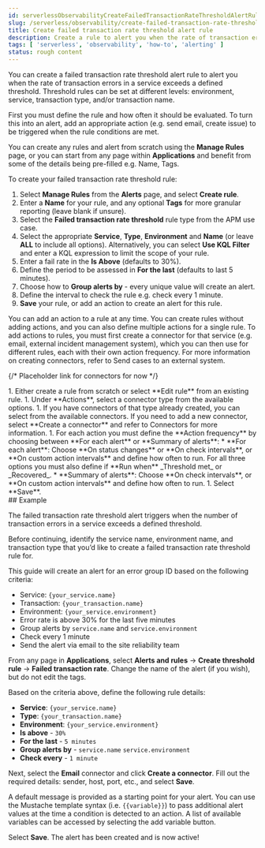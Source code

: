 ```yaml
---
id: serverlessObservabilityCreateFailedTransactionRateThresholdAlertRule
slug: /serverless/observability/create-failed-transaction-rate-threshold-alert-rule
title: Create failed transaction rate threshold alert rule
description: Create a rule to alert you when the rate of transaction errors in a service exceeds a defined threshold.
tags: [ 'serverless', 'observability', 'how-to', 'alerting' ]
status: rough content
---
```



<RoughContent />

You can create a failed transaction rate threshold alert rule to alert you when the rate of transaction errors in a service exceeds a defined threshold. Threshold rules can be set at different levels: environment, service, transaction type, and/or transaction name.   

First you must define the rule and how often it should be evaluated. To turn this into an alert, add an appropriate action (e.g. send email, create issue) to be triggered when the rule conditions are met.  

You can create any rules and alert from scratch using the **Manage Rules** page, or you can start from any page within **Applications** and benefit from some of the details being pre-filled e.g. Name, Tags.

<div id="create-failed-transaction-rate-threshold-rule"></div>

To create your failed transaction rate threshold rule:

1. Select **Manage Rules** from the **Alerts** page, and select **Create rule**.
1. Enter a **Name** for your rule, and any optional **Tags** for more granular reporting (leave blank if unsure).
1. Select the **Failed transaction rate threshold** rule type from the APM use case.
1. Select the appropriate **Service**, **Type**, **Environment** and **Name** (or leave **ALL** to include all options). Alternatively, you can select **Use KQL Filter** and enter a KQL expression to limit the scope of your rule.
1. Enter a fail rate in the **Is Above** (defaults to 30%).
1. Define the period to be assessed in **For the last** (defaults to last 5 minutes).
1. Choose how to **Group alerts by** - every unique value will create an alert.
1. Define the interval to check the rule e.g. check every 1 minute.
1. **Save** your rule, or add an action to create an alert for this rule.

<DocCallOut title="Tip">
    You can add an action to a rule at any time. You can create rules without adding actions, and you can also define multiple actions for a single rule. To add actions to rules, you must first create a connector for that service (e.g. email, external incident management system), which you can then use for different rules, each with their own action frequency. For more information on creating connectors, refer to <DocLink id="serverlessObservabilitySendCasesToAnExternalSystem">Send cases to an external system</DocLink>.
</DocCallOut>

{/* Placeholder link for connectors for now  */}

<DocAccordion buttonContent="To create an alert by adding an action to a rule:" initialIsOpen>
1. Either create a rule from scratch or select **Edit rule** from an existing rule.
1. Under **Actions**, select a connector type from the available options.
1. If you have connectors of that type already created, you can select from the available connectors. If you need to add a new connector, select **Create a connector** and refer to <DocLink id="serverlessObservabilitySendCasesToAnExternalSystem">Connectors</DocLink> for more information.
1. For each action you must define the **Action frequency** by choosing between **For each alert** or **Summary of alerts**:
    * **For each alert**: Choose **On status changes** or **On check intervals**, or **On custom action intervals** and define how often to run. For all three options you must also define if **Run when** _Threshold met_ or _Recovered_.
    * **Summary of alerts**: Choose **On check intervals**, or **On custom action intervals** and define how often to run.
1. Select **Save**.    
</DocAccordion>

<div id="create-failed-transaction-rate-threshold-example"></div>
## Example

The failed transaction rate threshold alert triggers when the number of transaction errors in a service exceeds a defined threshold. 

Before continuing, identify the service name, environment name, and transaction type that you’d like to create a failed transaction rate threshold rule for. 

This guide will create an alert for an error group ID based on the following criteria:

* Service: `{your_service.name}`
* Transaction: `{your_transaction.name}`
* Environment: `{your_service.environment}`
* Error rate is above 30% for the last five minutes
* Group alerts by `service.name` and `service.environment`
* Check every 1 minute
* Send the alert via email to the site reliability team

From any page in **Applications**, select **Alerts and rules** -> **Create threshold rule** -> **Failed transaction rate**. Change the name of the alert (if you wish), but do not edit the tags.

Based on the criteria above, define the following rule details:

* **Service**: `{your_service.name}`
* **Type**: `{your_transaction.name}`
* **Environment**: `{your_service.environment}`
* **Is above** - `30%`
* **For the last** - `5 minutes`
* **Group alerts by** - `service.name` `service.environment`
* **Check every** - `1 minute`

Next, select the **Email** connector and click **Create a connector**. Fill out the required details: sender, host, port, etc., and select **Save**.

A default message is provided as a starting point for your alert. You can use the Mustache template syntax (i.e. `{{variable}}`) to pass additional alert values at the time a condition is detected to an action. A list of available variables can be accessed by selecting the add variable button.

Select **Save**. The alert has been created and is now active!




